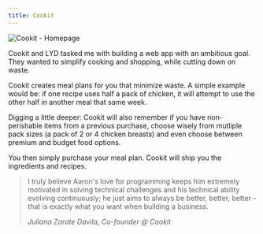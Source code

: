 ```yaml
---
title: Cookit
---
```


<Browser url="https://cookit.co">
    <Image src={homepage} alt="Cookit - Homepage" />
</Browser>

Cookit and LYD tasked me with building a web app with an ambitious goal. They
wanted to simplify cooking and shopping, while cutting down on waste.

Cookit creates meal plans for you that minimize waste. A simple example would
be: if one recipe uses half a pack of chicken, it will attempt to use the other
half in another meal that same week.

Digging a little deeper: Cookit will also remember if you have non-perishable
items from a previous purchase, choose wisely from mutliple pack sizes (a pack
of 2 or 4 chicken breasts) and even choose between premium and budget food
options.

You then simply purchase your meal plan. Cookit will ship you the ingredients
and recipes.

> I truly believe Aaron's love for programming keeps him extremely motivated in
> solving technical challenges and his technical ability evolving continuously;
> he just aims to always be better, better, better - that is exactly what you
> want when building a business.
>
> <div><cite>Juliana Zarate Davila, Co-founder @ Cookit</cite></div>
